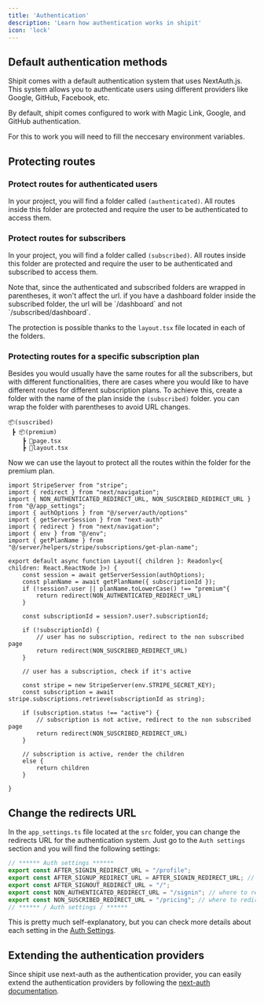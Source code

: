 ```yaml
---
title: 'Authentication'
description: 'Learn how authentication works in shipit'
icon: 'lock'
---
```


## Default authentication methods

Shipit comes with a default authentication system that uses NextAuth.js. 
This system allows you to authenticate users using different providers like Google, GitHub, Facebook, etc.

By default, shipit comes configured to work with Magic Link, Google, and GitHub authentication.

For this to work you will need to fill the neccesary environment variables.

## Protecting routes
### Protect routes for authenticated users
In your project, you will find a folder called `(authenticated)`. 
All routes inside this folder are protected and require the user to be authenticated to access them.

### Protect routes for subscribers
In your project, you will find a folder called `(subscribed)`.
All routes inside this folder are protected and require the user to be authenticated and subscribed to access them.

<Tip>
Note that, since the authenticated and subscribed folders are wrapped in parentheses, it won't affect the url.
if you have a dashboard folder inside the subscribed folder, the url will be `/dashboard` and not `/subscribed/dashboard`.
</Tip>

The protection is possible thanks to the `layout.tsx` file located in each of the folders.

### Protecting routes for a specific subscription plan
Besides you would usually have the same routes for all the subscribers, but with different functionalities,
there are cases where you would like to have different routes for different subscription plans.
To achieve this, create a folder with the name of the plan inside the `(subscribed)` folder.
you can wrap the folder with parentheses to avoid URL changes.

```
📦(suscribed)
 ┣ 📦(premium)
    ┣ 📜page.tsx
    ┣ 📜layout.tsx
```
Now we can use the layout to protect all the routes within the folder for the premium plan.


```tsx src/app/suscribed/premium/layout.tsx
import StripeServer from "stripe";
import { redirect } from "next/navigation";
import { NON_AUTHENTICATED_REDIRECT_URL, NON_SUSCRIBED_REDIRECT_URL } from "@/app_settings";
import { authOptions } from "@/server/auth/options"
import { getServerSession } from "next-auth"
import { redirect } from "next/navigation";
import { env } from "@/env";
import { getPlanName } from "@/server/helpers/stripe/subscriptions/get-plan-name";

export default async function Layout({ children }: Readonly<{ children: React.ReactNode }>) {
    const session = await getServerSession(authOptions);
    const planName = await getPlanName({ subscriptionId });
    if (!session?.user || planName.toLowerCase() !== "premium"{
        return redirect(NON_AUTHENTICATED_REDIRECT_URL)
    }

    const subscriptionId = session?.user?.subscriptionId;

    if (!subscriptionId) {
        // user has no subscription, redirect to the non subscribed page
        return redirect(NON_SUSCRIBED_REDIRECT_URL)
    }

    // user has a subscription, check if it's active

    const stripe = new StripeServer(env.STRIPE_SECRET_KEY);
    const subscription = await stripe.subscriptions.retrieve(subscriptionId as string);

    if (subscription.status !== "active") {
        // subscription is not active, redirect to the non subscribed page
        return redirect(NON_SUSCRIBED_REDIRECT_URL)
    }

    // subscription is active, render the children
    else {
        return children
    }

}

```


## Change the redirects URL
In the `app_settings.ts` file located at the `src` folder, you can change the redirects URL for the authentication system.
Just go to the `Auth settings` section and you will find the following settings:

```ts src/app_settings.ts
// ****** Auth settings ******
export const AFTER_SIGNIN_REDIRECT_URL = "/profile";
export const AFTER_SIGNUP_REDIRECT_URL = AFTER_SIGNIN_REDIRECT_URL; // or "/onboarding", etc.
export const AFTER_SIGNOUT_REDIRECT_URL = "/";
export const NON_AUTHENTICATED_REDIRECT_URL = "/signin"; // where to redirect if the user is not authenticated and tries to access a page that requires authentication
export const NON_SUSCRIBED_REDIRECT_URL = "/pricing"; // where to redirect if the user is authenticated but is not subscribed
// ****** / Auth settings / ******
```

This is pretty much self-explanatory, but you can check more details about each setting in the [Auth Settings](/core/settings#auth-settings).

## Extending the authentication providers
Since shipit use next-auth as the authentication provider, 
you can easily extend the authentication providers by following the [next-auth documentation](https://next-auth.js.org/providers).